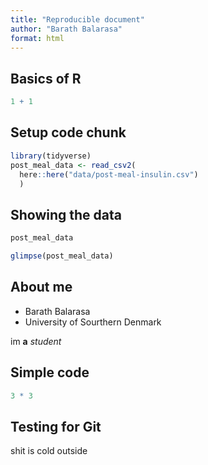 ```yaml
---
title: "Reproducible document"
author: "Barath Balarasa"
format: html
---
```


## Basics of R

```r
1 + 1
```


## Setup code chunk

```r
library(tidyverse)
post_meal_data <- read_csv2(
  here::here("data/post-meal-insulin.csv")
  )
```

## Showing the data

```r
post_meal_data
```


```r
glimpse(post_meal_data)
```



## About me

- Barath Balarasa
- University of Sourthern Denmark

im **a** *student*

## Simple code

```r
3 * 3
```

## Testing for Git

shit is cold outside



